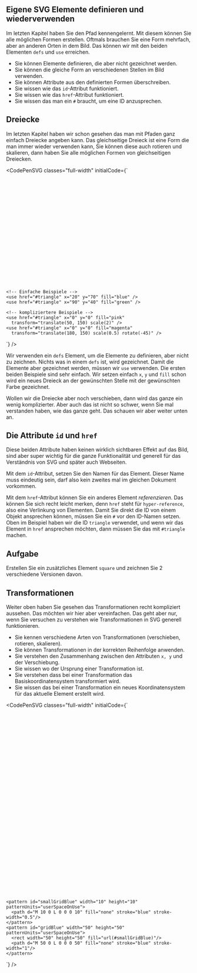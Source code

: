 

## Eigene SVG Elemente definieren und wiederverwenden

Im letzten Kapitel haben Sie den Pfad kennengelernt. Mit diesem können Sie alle möglichen Formen erstellen. Oftmals brauchen Sie eine Form mehrfach, aber an anderen Orten in dem Bild. Das können wir mit den beiden Elementen `defs` und `use` erreichen.

<LearningGoals>

- Sie können Elemente definieren, die aber nicht gezeichnet werden.
- Sie können die gleiche Form an verschiedenen Stellen im Bild verwenden.
- Sie können Attribute aus den definierten Formen überschreiben.
- Sie wissen wie das `id`-Attribut funktioniert.
- Sie wissen wie das `href`-Attribut funktioniert.
- Sie wissen das man ein `#` braucht, um eine ID anzusprechen.

</LearningGoals>

## Dreiecke

Im letzten Kapitel haben wir schon gesehen das man mit Pfaden ganz einfach Dreiecke angeben kann. Das gleichseitige Dreieck ist eine Form die man immer wieder verwenden kann, Sie können diese auch rotieren und skalieren, dann haben Sie alle möglichen Formen von gleichseitigen Dreiecken.

<CodePenSVG classes="full-width"
  initialCode={`<svg viewBox="0 0 300 300" width="300">
    <defs>
      <path id="triangle"
        d="M 30 0 l -30 51.962 h 60 z"
      />
    </defs>

    <!-- Einfache Beispiele -->
    <use href="#triangle" x="20" y="70" fill="blue" />
    <use href="#triangle" x="90" y="40" fill="green" />

    <!-- kompliziertere Beispiele -->
    <use href="#triangle" x="0" y="0" fill="pink"
      transform="translate(50, 150) scale(2)" />
    <use href="#triangle" x="0" y="0" fill="magenta"
      transform="translate(180, 150) scale(0.5) rotate(-45)" />
  </svg>`}
/>

Wir verwenden ein `defs` Element, um die Elemente zu definieren, aber nicht zu zeichnen. Nichts was in einem `defs` ist, wird gezeichnet. Damit die Elemente aber gezeichnet werden, müssen wir `use` verwenden. Die ersten beiden Beispiele sind sehr einfach. Wir setzen einfach `x`, `y` und `fill` schon wird ein neues Dreieck an der gewünschten Stelle mit der gewünschten Farbe gezeichnet.

Wollen wir die Dreiecke aber noch verschieben, dann wird das ganze ein wenig komplizierter. Aber auch das ist nicht so schwer, wenn Sie mal verstanden haben, wie das ganze geht. Das schauen wir aber weiter unten an.

<Section>

## Die Attribute `id` und `href`

Diese beiden Attribute haben keinen wirklich sichtbaren Effekt auf das Bild, sind aber super wichtig für die ganze Funktionalität und generell für das Verständnis von SVG und später auch Webseiten.

Mit dem `id`-Attribut, setzen Sie den Namen für das Element. Dieser Name muss eindeutig sein, darf also kein zweites mal im gleichen Dokument vorkommen.

Mit dem `href`-Attribut können Sie ein anderes Element *referenzieren*. Das können Sie sich recht leicht merken, denn `href` steht für `hyper-reference`, also eine Verlinkung von Elementen. Damit Sie direkt die ID von einem Objekt ansprechen können, müssen Sie ein `#` vor den ID-Namen setzen. Oben im Beispiel haben wir die ID `triangle` verwendet, und wenn wir das Element in `href` ansprechen möchten, dann müssen Sie das mit `#triangle` machen.

## Aufgabe

Erstellen Sie ein zusätzliches Element `square` und zeichnen Sie 2 verschiedene Versionen davon.

</Section>

## Transformationen

Weiter oben haben Sie gesehen das Transformationen recht kompliziert aussehen. Das möchten wir hier aber vereinfachen. Das geht aber nur, wenn Sie versuchen zu verstehen wie Transformationen in SVG generell funktionieren.

<LearningGoals>

- Sie kennen verschiedene Arten von Transformationen (verschieben, rotieren, skalieren).
- Sie können Transformationen in der korrekten Reihenfolge anwenden.
- Sie verstehen den Zusammenhang zwischen den Attributen `x, y` und der Verschiebung.
- Sie wissen wo der Ursprung einer Transformation ist.
- Sie verstehen dass bei einer Transformation das Basiskoordinatensystem transformiert wird.
- Sie wissen das bei einer Transformation ein neues Koordinatensystem für das aktuelle Element erstellt wird.

</LearningGoals>

<CodePenSVG classes="full-width"
  initialCode={`<svg viewBox="0 0 300 300" width="100%">
  <!-- Gibt uns ein Gitter, an dem wir uns orientieren können. -->
  <defs>
    <pattern id="smallGrid" width="10" height="10" patternUnits="userSpaceOnUse">
      <path d="M 10 0 L 0 0 0 10" fill="none" stroke="gray" stroke-width="0.5"/>
    </pattern>
    <pattern id="grid" width="50" height="50" patternUnits="userSpaceOnUse">
      <rect width="50" height="50" fill="url(#smallGrid)"/>
      <path d="M 50 0 L 0 0 0 50" fill="none" stroke="gray" stroke-width="1"/>
    </pattern>

    <pattern id="smallGridBlue" width="10" height="10" patternUnits="userSpaceOnUse">
      <path d="M 10 0 L 0 0 0 10" fill="none" stroke="blue" stroke-width="0.5"/>
    </pattern>
    <pattern id="gridBlue" width="50" height="50" patternUnits="userSpaceOnUse">
      <rect width="50" height="50" fill="url(#smallGridBlue)"/>
      <path d="M 50 0 L 0 0 0 50" fill="none" stroke="blue" stroke-width="1"/>
    </pattern>
  </defs>
  <g>
  <rect width="100%" height="100%" fill="url(#grid)" />
  </g>
  <g>
  <rect width="100%" height="100%" fill="url(#gridBlue)" />
  <circle r="5" fill="blue"/>
  <circle cx="150" cy="150" r="5" fill="blue"/>
  <animateTransform attributeName="transform"
        attributeType="XML"
        type="translate"
        values="0 0;150 0;150 150; 150 150"
        dur="3s"
        repeatCount="indefinite" />
  </g>

  <!-- Gitter fertig. -->
  </svg>`}
/>


